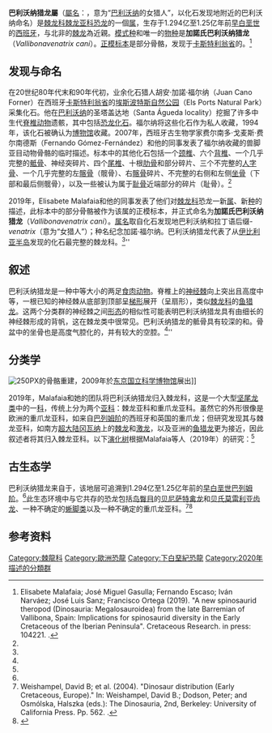 {{noteTA
|1=zh-hans:莫雷利亚组;zh-hant:莫雷利亞組;zh-tw:莫雷利亞層
}}
{{Automatic taxobox
| fossil_range = [[早白垩世|早白垩世]][[巴列姆阶|巴列姆阶]]，{{fossil range|129.4|125}}
| image = [[File:vallibonavenatrix_cani.jpg|270px]]
| image_caption = 根据化石與近親繪製的复原图
| taxon = Vallibonavenatrix
| authority = Malafaia ''et al.'', 2019
| type_species = '''加諾氏巴利沃纳猎龙<br/>''Vallibonavenatrix cani'''''
| type_species_authority = Malafaia ''et al.'', 2019
}}

'''巴利沃纳猎龙屬'''（[[学名|屬名]]：{{lang|la|''Vallibonavenatrix''}}，意为“[[巴利沃纳|巴利沃纳]]的女猎人”，以化石发现地附近的巴利沃纳命名）是[[棘龙科|棘龙科]][[棘龙亚科|棘龙亚科]][[恐龙|恐龙]]的一個[[属|属]]，生存于1.294亿至1.25亿年前[[白垩纪|早白垩世]]的[[西班牙|西班牙]]，与北非的[[棘龙|棘龙]]為近親。[[模式种|模式种]]和唯一的[[物种|物种]]是'''加諾氏巴利沃纳猎龙'''（''Vallibonavenatrix cani''）。[[正模标本|正模标本]]是部分骨骼，发现于[[卡斯特利翁省|卡斯特利翁省]]的{{link-en|莫雷利亚组|Arcillas de Morella Formation}}。<ref name=":0">Elisabete Malafaia; José Miguel Gasulla; Fernando Escaso; Iván Narváez; José Luis Sanz; Francisco Ortega (2019). "A new spinosaurid theropod (Dinosauria: Megalosauroidea) from the late Barremian of Vallibona, Spain: Implications for spinosaurid diversity in the Early Cretaceous of the Iberian Peninsula". Cretaceous Research. in press: 104221. {{doi|10.1016/j.cretres.2019.104221}}.</ref>

== 发现与命名 ==
在20世纪80年代末和90年代初，业余化石猎人胡安·加諾·福尔纳（Juan Cano Forner）在西班牙[[卡斯特利翁省|卡斯特利翁省]]的[[波特斯德托尔托萨贝塞特山|埃斯波特斯自然公园]]（Els Ports Natural Park）采集化石。他在[[巴利沃纳|巴利沃纳]]的圣塔盖达地（Santa Águeda locality）挖掘了许多中生代[[脊椎动物|脊椎动物]]遗骸，其中包括[[恐龙|恐龙]][[化石|化石]]。福尔纳将这些化石作为私人收藏，1994年，该化石被确认为[[博物馆学|博物馆]]收藏。2007年，西班牙古生物学家费尔南多·戈麦斯·费尔南德斯（Fernando Gómez-Fernández）和他的同事发表了福尔纳收藏的兽脚亚目动物骨骼的临时描述。标本中的其他化石包括一个[[颈椎|颈椎]]、六个[[胸椎|背椎]]、一个几乎完整的[[骶骨|骶骨]]、神经突碎片、四个[[椎骨|尾椎]]、十根[[肋骨|肋骨]]和部分碎片、三个不完整的[[人字骨|人字骨]]、一个几乎完整的左[[髂骨|髂骨]]（髋骨）、右[[髂骨|髂骨]]碎片、不完整的右侧和左侧[[坐骨|坐骨]]（下部和最后侧髋骨），以及一些被认为属于[[耻骨|耻骨]]近端部分的碎片（耻骨）。<ref name=":0" />

2019年，Elisabete Malafaia和他的同事发表了他们对[[棘龙科|棘龙科]]恐龙一新[[属|属]]、新[[种|种]]的描述，此标本中的部分骨骼被作为该属的正模标本，并正式命名为'''加諾氏巴利沃纳猎龙'''（''Vallibonavenatrix cani''）。[[属名|属名]]取自化石发现地巴利沃纳和拉丁语后缀''-venatrix''（意为“女猎人”）；种名纪念加諾·福尔纳。巴利沃纳猎龙代表了从[[伊比利亚半岛|伊比利亚半岛]]发现的化石最完整的棘龙科。<ref name=":0" />''

== 叙述 ==
巴利沃纳猎龙是一种中等大小的两足[[食肉动物|食肉动物]]。脊椎上的[[神经棘|神经棘]]向上突出且高度中等，一根已知的神经棘从底部到顶部呈[[梯形|梯形]]展开（呈扇形），类似[[棘龙科|棘龙科]]的[[鱼猎龙|鱼猎龙]]。这两个分类群的神经棘之间[[形态学|形态]]的相似性可能表明巴利沃纳猎龙具有由细长的神经棘形成的背帆，这在棘龙类中很常见。巴利沃纳猎龙的骶骨具有较深的{{link-en|侧凹|pleurocoelous}}和{{link-en|气腔|skeletal pneumaticity}}。骨盆中的坐骨也是高度气腔化的，并有较大的空腔。<ref name=":0" />''

== 分类学 ==
[[File:Irritator_challengeri_mount_01.jpg|250PX]]的骨骼重建，2009年於[[东京|东京]][[国立科学博物馆|国立科学博物馆]]展出]]
 
2019年，Malafaia和她的团队将巴利沃纳猎龙归入棘龙科，这是一个大型[[坚尾龙类|坚尾龙类]]中的一[[科|科]]，传统上分为两个[[亚科|亚科]]：棘龙亚科和重爪龙亚科。虽然它的外形很像是欧洲的重爪龙亚科，如来自[[巴列姆阶|巴列姆阶]]的西班牙和英国的重爪龙；但研究发现其与棘龙亚科，如南方[[超大陆|超大陆]][[冈瓦纳|冈瓦纳]]上的[[棘龙|棘龙]]和[[激龙|激龙]]，以及亚洲的[[鱼猎龙|鱼猎龙]]更为接近，因此叙述者将其归入棘龙亚科。以下[[演化树|演化树]]根据Malafaia等人（2019年）的研究：<ref name=":0" />
 
{{clade| style=font-size:90%; line-height:90%;
|label1=[[棘龙科|棘龙科]]
|1={{clade
|label1=[[棘龙科|棘龙亚科]]
|label2=[[棘龙科|重爪龙亚科]]
|1={{clade
|1=[[崇高龙|崇高龙]]<br>[[File:Irritator_Life_Reconstruction.jpg|middle]]
|2=[[鱼猎龙|鱼猎龙]]<br>[[File:Ichthyovenator_laosensis_life_reconstruction_by_PaleoGeek_(flipped).png|middle]]
|3=[[棘龙|棘龙]] (MSNM V4047) 
|4=[[棘龙|棘龙]] (正模标本) 
[[File:Spinosaurus_aegyptiacus.png|middle]]
|5='''巴利沃纳猎龙'''
[[File:Vallibonavenatrix_cani_J..jpg|middle]] }}
|2={{clade
|1=[[重爪龙|重爪龙]]
[[File:Baryonyx_walkeri_restoration.jpg|middle]]
|2=[[斯基玛萨龙|斯基玛萨龙]]
|3=[[似鳄龙|似鳄龙]] [[File:Suchomimustenerensis_(Flipped).png|middle]] }} }} }}

== 古生态学 ==
巴利沃纳猎龙来自于{{link-en|莫雷利亚组|Arcillas de Morella Formation}}，该地层可追溯到1.294亿至1.25亿年前的[[白垩纪|早白垩世]][[巴列姆阶|巴列姆阶]]。<ref name=":0" />此生态环境中与它共存的恐龙包括[[鸟臀目|鸟臀目]]的[[禽龙属|贝尼萨特禽龙]]和[[莫雷利亚齿龙属|贝氏莫雷利亚齿龙]]、一种不确定的[[蜥脚类|蜥脚类]]以及一种不确定的重爪龙亚科。<ref name="cretaceousdistribution">Weishampel, David B; et al. (2004). "Dinosaur distribution (Early Cretaceous, Europe)." In: Weishampel, David B.; Dodson, Peter; and Osmólska, Halszka (eds.): The Dinosauria, 2nd, Berkeley: University of California Press. Pp. 562. {{ISBN|0-520-24209-2}}.</ref><ref name="indvar">{{cite journal|last1=Verdú|first1=F.J.|last2=Godefroit|first2=P.|last3=Royo-Torres|first3=R.|last4=Cobos|first4=A.|last5=Alcalá|first5=L.|date=2017|title=Individual variation in the postcranial skeleton of the Early Cretaceous ''Iguanodon bernissartensis'' (Dinosauria: Ornithopoda)|journal=Cretaceous Research|volume=74|pages=65–86|doi=10.1016/j.cretres.2017.02.006}}</ref>

== 参考资料 ==
{{reflist}}
{{Theropoda|T.}}
{{Taxonbar|from=Q66614821}}
[[Category:棘龍科|Category:棘龍科]]
[[Category:歐洲恐龍|Category:歐洲恐龍]]
[[Category:下白堊紀恐龍|Category:下白堊紀恐龍]]
[[Category:2020年描述的分類群|Category:2020年描述的分類群]]